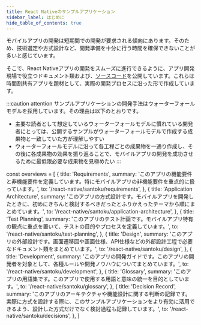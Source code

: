 ```yaml
---
title: React Nativeのサンプルアプリケーション
sidebar_label: はじめに
hide_table_of_contents: true
---
```


モバイルアプリの開発は短期間での開発が要求される傾向にあります。そのため、技術選定や方式設計など、開発準備を十分に行う時間を確保できないことが多いと感じています。

そこで、React Nativeアプリの開発をスムーズに進行できるように、アプリ開発現場で役立つドキュメント類および、[ソースコード](https://github.com/{@inject:organization}/mobile-app-crib-notes/tree/master/example-app/SantokuApp)を公開しています。これらは時間割共有アプリを題材として、実際の開発プロセスに沿った形で作成しています。

:::caution attention
サンプルアプリケーションの開発手法はウォーターフォールモデルを採用しています。その理由は以下のとおりです。

- 主要な読者として想定しているウォーターフォールモデルに慣れている開発者にとっては、公開するサンプルがウォーターフォールモデルで作成する成果物と一致していた方が理解しやすい
- ウォーターフォールモデルに沿って各工程ごとの成果物を一通り作成し、その後に各成果物の効果を振り返ることで、モバイルアプリの開発を成功させるために最低限必要な成果物を見極めたい
:::

<!-- textlint-disable ja-technical-writing/sentence-length,ja-technical-writing/max-comma,ja-spacing/ja-no-space-around-parentheses,jtf-style/3.3.かっこ類と隣接する文字の間のスペースの有無,ja-technical-writing/ja-no-mixed-period,ja-technical-writing/no-unmatched-pair -->

const overviews = [
  {
    title: 'Requirements',
    summary: 'このアプリの機能要件と非機能要件を定義しています。特にモバイルアプリの非機能要件を重点的に扱っています。',
    to: '/react-native/santoku/requirements',
  },
  {
    title: 'Application Architecture',
    summary: 'このアプリの方式設計です。モバイルアプリを開発したときに、初めにきちんと検討するべきだったとふりかえったテーマから順にまとめています。',
    to: '/react-native/santoku/application-architecture',
  },
  {
    title: 'Test Planning',
    summary: 'このアプリのテスト計画です。モバイルアプリ特有の観点に重点を置いて、テストの目的やプロセスを定義しています。',
    to: '/react-native/santoku/test-planning',
  },
  {
    title: 'Design',
    summary: 'このアプリの外部設計です。画面遷移図や画面仕様、API仕様などの外部設計工程で必要なドキュメント類をまとめています。',
    to: '/react-native/santoku/design',
  },
  {
    title: 'Development',
    summary: 'このアプリの開発ガイドです。このアプリの開発者を対象として、各種ルールや開発ノウハウについてまとめています。',
    to: '/react-native/santoku/development',
  },
  {
    title: 'Glossary',
    summary: 'このアプリの用語集です。このアプリで使用する用語と意味の統一を目的としています。',
    to: '/react-native/santoku/glossary',
  },
  {
    title: 'Decision Record',
    summary: 'このアプリのアーキテクチャや機能設計に関する判断の記録です。実際に方式を設計する際に、このサンプルアプリケーションをより有効に活用できるよう、設計した方式だけでなく検討過程も記録しています。',
    to: '/react-native/santoku/decisions',
  },
]

<PageList overviews={overviews} colSize={12} />

<!-- textlint-enable ja-technical-writing/sentence-length,ja-technical-writing/max-comma,ja-spacing/ja-no-space-around-parentheses,jtf-style/3.3.かっこ類と隣接する文字の間のスペースの有無,ja-technical-writing/ja-no-mixed-period,ja-technical-writing/no-unmatched-pair -->
